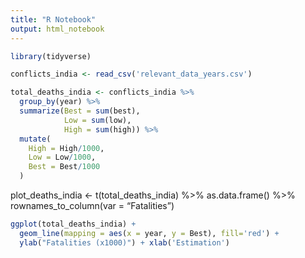 ```yaml
---
title: "R Notebook"
output: html_notebook
---
```



```r
library(tidyverse)
```


```r
conflicts_india <- read_csv('relevant_data_years.csv')
```

```r

total_deaths_india <- conflicts_india %>%
  group_by(year) %>%
  summarize(Best = sum(best),
            Low = sum(low),
            High = sum(high)) %>%
  mutate(
    High = High/1000,
    Low = Low/1000,
    Best = Best/1000
  )
```

plot_deaths_india <- t(total_deaths_india) %>%
  as.data.frame() %>%
  rownames_to_column(var = "Fatalities")

```r
ggplot(total_deaths_india) +
  geom_line(mapping = aes(x = year, y = Best), fill='red') +
  ylab("Fatalities (x1000)") + xlab('Estimation')
```

